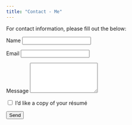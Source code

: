 ```yaml
---
title: "Contact - Me" 
---
```


For contact information, please fill out the below:

<form action="https://formsubmit.co/adebenedictis2020@gmail.com" method="POST">
  <label for="name">Name</label>
  <input type="text" name="name" required>

  <label for="email">Email</label>
  <input type="email" name="email" required>

  <label for="message">Message</label>
  <textarea name="message" rows="5" required></textarea>

  <label>
    <input type="checkbox" name="resume_request">
    I'd like a copy of your résumé
  </label>

  <!-- Optional spam protection -->
  <input type="hidden" name="_captcha" value="false">

  <button type="submit">Send</button>
</form>